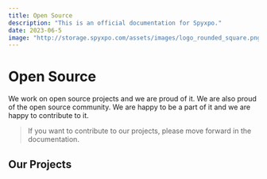 ```yaml
---
title: Open Source
description: "This is an official documentation for Spyxpo."
date: 2023-06-5
image: "http://storage.spyxpo.com/assets/images/logo_rounded_square.png."
---
```



# Open Source

We work on open source projects and we are proud of it. We are also proud of the open source community. We are happy to be a part of it and we are happy to contribute to it.

> If you want to contribute to our projects, please move forward in the documentation.

## Our Projects

<Cards>
  <Card icon={""} title="Example 1" href="/example-1" />
  <Card icon={""} title="Example 2" href="/example-2" />
  <Card icon={""} title="Example 3" href="/example-3" />
  <Card icon={""} title="Example 4" href="/example-4" />
  <Card icon={""} title="Example 5" href="/example-5" />
</Cards>